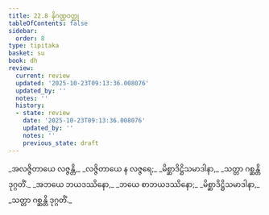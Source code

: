 ```yaml
---
title: 22.8 နိဂဏ္ဌဝတ္ထု
tableOfContents: false
sidebar:
  order: 8
type: tipitaka
basket: su
book: dh
review:
  current: review
  updated: '2025-10-23T09:13:36.008076'
  updated_by: ''
  notes: ''
  history:
  - state: review
    date: '2025-10-23T09:13:36.008076'
    updated_by: ''
    notes: ''
    previous_state: draft
---
```



<ReviewStatus review={frontmatter.review} showDetails={true} />

<HypothesisAnnotation frontmatter={frontmatter} />

<DynamicBreadcrumb />

<Division number="316" book="dh" e="ch" v="18" p="58">

<Paragraph number="340" type="verses" book="dh">
_အလဇ္ဇိတာယေ လဇ္ဇန္တိ,_  
_လဇ္ဇိတာယေ န လဇ္ဇရေ;_  
_မိစ္ဆာဒိဋ္ဌိသမာဒါနာ,_  
_သတ္တာ ဂစ္ဆန္တိ ဒုဂ္ဂတိံ._  

</Paragraph>

</Division>
<Division number="317" book="dh" e="ch" v="18" p="58">

<Paragraph number="341" type="verses" book="dh">
_အဘယေ ဘယဒဿိနော,_  
_ဘယေ စာဘယဒဿိနော;_  
_မိစ္ဆာဒိဋ္ဌိသမာဒါနာ,_  
_သတ္တာ ဂစ္ဆန္တိ ဒုဂ္ဂတိံ._
</Paragraph>
</Division>